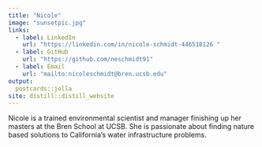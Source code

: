 ```yaml
---
title: "Nicole"
image: "sunsetpic.jpg"
links:
  - label: LinkedIn
    url: "https://linkedin.com/in/nicole-schmidt-446518126 "
  - label: GitHub
    url: "https://github.com/neschmidt91"
  - label: Email
    url: "mailto:nicoleschmidt@bren.ucsb.edu"
output:
  postcards::jolla
site: distill::distill_website
---
```

 
Nicole is a trained environmental scientist and manager finishing up her masters at the Bren School at UCSB. She is passionate about finding nature based solutions to California's water infrastructure problems.

